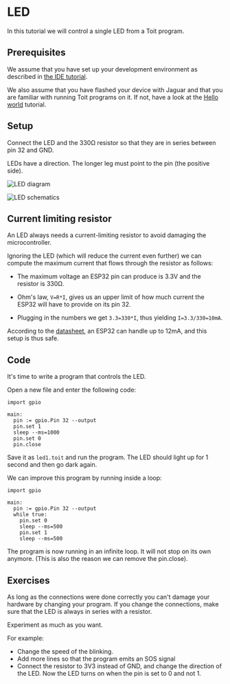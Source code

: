 
# LED
In this tutorial we will control a single LED from a Toit program.

## Prerequisites
We assume that you have set up your development environment as described
in [the IDE tutorial](../../setup/ide).

We also assume that you have flashed your device with Jaguar and that
you are familiar with running Toit programs on it.
If not, have a look at the [Hello world](../../setup/firstprogram) tutorial.

## Setup

Connect the LED and the 330Ω resistor so that they are in series
between pin 32 and GND.

<Note>

LEDs have a direction. The longer leg must point to the pin (the positive side).

</Note>

<img
  src={LedDiagram}
  alt="LED diagram"
/>

<img
  src={LedSchematics}
  alt="LED schematics"
/>

## Current limiting resistor
An LED always needs a current-limiting resistor to avoid damaging the
microcontroller.

Ignoring the LED (which will reduce the current even further) we
can compute the maximum current that flows through
the resistor as follows:

- The maximum voltage an ESP32 pin can produce
  is 3.3V and the resistor is 330Ω.

- Ohm's law, `V=R*I`, gives us an upper limit of how
  much current the ESP32 will have to provide on its pin 32.

- Plugging in the numbers we get `3.3=330*I`, thus yielding
  `I=3.3/330=10mA`.

According to the [datasheet](https://www.espressif.com/sites/default/files/documentation/esp32_datasheet_en.pdf),
an ESP32 can handle up to 12mA, and this setup is thus safe.

## Code
It's time to write a program that controls the LED.

Open a new file and enter the following code:

```toit
import gpio

main:
  pin := gpio.Pin 32 --output
  pin.set 1
  sleep --ms=1000
  pin.set 0
  pin.close
```

Save it as `led1.toit` and run the program.
The LED should light up for 1 second and then go dark again.

We can improve this program by running inside a loop:

```toit
import gpio

main:
  pin := gpio.Pin 32 --output
  while true:
    pin.set 0
    sleep --ms=500
    pin.set 1
    sleep --ms=500
```

The program is now running in an infinite loop. It will not stop on
its own anymore. (This is also the reason we can remove the pin.close).

## Exercises
As long as the connections were done correctly you can't damage your
hardware by changing your program. If you change the connections, make
sure that the LED is always in series with a resistor.

Experiment as much as you want.

For example:
* Change the speed of the blinking.
* Add more lines so that the program emits an SOS signal
* Connect the resistor to 3V3 instead of GND, and change the direction of
  the LED. Now the LED turns on when the pin is set to 0 and not 1.
